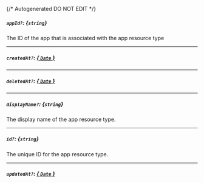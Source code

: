 {/* Autogenerated DO NOT EDIT  */}
##### `appId?`: *{`string`}*
The ID of the app that is associated with the app resource type

---
##### `createdAt?`: [*{ `Date` }*](https://developer.mozilla.org/en-US/docs/Web/JavaScript/Reference/Global_Objects/Date)

---
##### `deletedAt?`: [*{ `Date` }*](https://developer.mozilla.org/en-US/docs/Web/JavaScript/Reference/Global_Objects/Date)

---
##### `displayName?`: *{`string`}*
The display name of the app resource type.

---
##### `id?`: *{`string`}*
The unique ID for the app resource type.

---
##### `updatedAt?`: [*{ `Date` }*](https://developer.mozilla.org/en-US/docs/Web/JavaScript/Reference/Global_Objects/Date)

